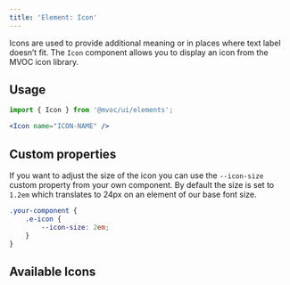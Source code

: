 ```yaml
---
title: 'Element: Icon'
---
```



Icons are used to provide additional meaning or in places where text label doesn’t fit. The `Icon` component allows you to display an icon from the MVOC icon library.

## Usage

```jsx
import { Icon } from '@mvoc/ui/elements';

<Icon name="ICON-NAME" />
```

## Custom properties

If you want to adjust the size of the icon you can use the `--icon-size` custom property from your own component. By default the size is set to `1.2em` which translates to 24px on an element of our base font size.

```css
.your-component {
	.e-icon {
		--icon-size: 2em;
	}
}
```

## Available Icons
<IconGrid icons={icons} class="not-content" />
